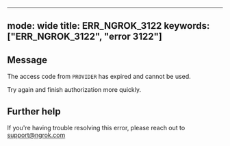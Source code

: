 
---
mode: wide
title: ERR_NGROK_3122
keywords: ["ERR_NGROK_3122", "error 3122"]
---

## Message
The access code from `PROVIDER` has expired and cannot be used.

Try again and finish authorization more quickly.




## Further help
If you're having trouble resolving this error, please reach out to [support@ngrok.com](mailto:support@ngrok.com?subject=Help%20with%20ERR_NGROK_3122)

